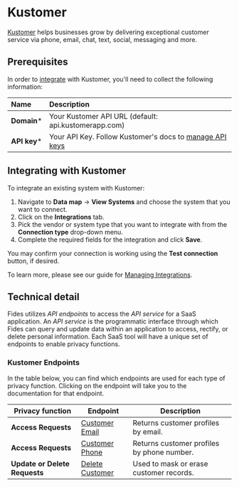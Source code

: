 
# Kustomer

[Kustomer](https://www.kustomer.com) helps businesses grow by delivering exceptional customer service via phone, email, chat, text, social, messaging and more.

## Prerequisites

In order to [integrate](/docs/user-guides/integrations) with Kustomer, you'll need to collect the following information:

| Name          | Description                                                                                                                                                                                                                            |
| :------------ | :------------------------------------------------------------------------------------------------------------------------------------------------------------------------------------------------------------------------------------- |
| **Domain***  | Your Kustomer API URL (default: api.kustomerapp.com)                                                                                                                                                                                  |
| **API key*** | Your API Key. Follow Kustomer's docs to [manage API keys](https://developer.kustomer.com/kustomer-api-docs/reference/authentication) | 

## Integrating with Kustomer

To integrate an existing system with Kustomer:

1. Navigate to **Data map** → **View Systems** and choose the system that you want to connect.
2. Click on the **Integrations** tab.
3. Pick the vendor or system type that you want to integrate with from the **Connection type** drop-down menu.
4. Complete the required fields for the integration and click **Save**.

You may confirm your connection is working using the **Test connection** button, if desired.

To learn more, please see our guide for [Managing Integrations](/docs/user-guides/integrations/manage-integrations).

## Technical detail

Fides utilizes _API endpoints_ to access the _API service_ for a SaaS application. An _API service_ is the programmatic interface through which Fides can query and update data within an application to access, rectify, or delete personal information. Each SaaS tool will have a unique set of endpoints to enable privacy functions.

### Kustomer Endpoints

In the table below, you can find which endpoints are used for each type of privacy function. Clicking on the endpoint will take you to the documentation for that endpoint.

| Privacy function              | Endpoint                                                                                        | Description                                          |
| ----------------------------- | ----------------------------------------------------------------------------------------------- | ---------------------------------------------------- |
| **Access Requests**           | [Customer Email](https://developer.kustomer.com/kustomer-api-docs/reference/getcustomerbyemail) | Returns customer profiles by email.         |
| **Access Requests**           | [Customer Phone](https://developer.kustomer.com/kustomer-api-docs/reference/getcustomerbyphone) | Returns customer profiles by phone number.       |
| **Update or Delete Requests** | [Delete Customer](https://developer.kustomer.com/kustomer-api-docs/reference/deletecustomer)    | Used to mask or erase customer records. |

